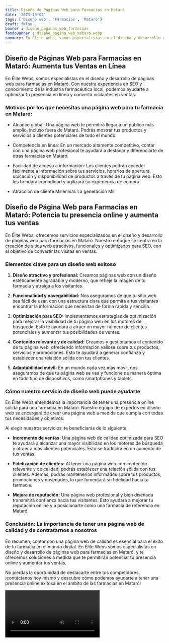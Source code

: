 ```yaml
---
title: Diseño de Páginas Web para Farmacias en Mataró
date: '2023-10-04'
tags: ['Diseño web', 'Farmacias', 'Mataró']
draft: false
banner : diseño_paginas_web_farmacias
fondoBanner : diseño_pagina_web_mataró.webp
summary: En Élite Webs, somos especialistas en el diseño y desarrollo de páginas web para farmacias en Mataró. Con nuestra experiencia en SEO y conocimiento de la industria farmacéutica local, podemos ayudarte a optimizar tu presencia en línea y convertir visitantes en ventas.
---
```


## Diseño de Páginas Web para Farmacias en Mataró: Aumenta tus Ventas en Línea

En Élite Webs, somos especialistas en el diseño y desarrollo de páginas web para farmacias en Mataró. Con nuestra experiencia en SEO y conocimiento de la industria farmacéutica local, podemos ayudarte a optimizar tu presencia en línea y convertir visitantes en ventas.

### Motivos por los que necesitas una página web para tu farmacia en Mataró:

- Alcance global: Una página web te permitirá llegar a un público más amplio, incluso fuera de Mataró. Podrás mostrar tus productos y servicios a clientes potenciales de todo el mundo.

- Competencia en línea: En un mercado altamente competitivo, contar con una página web profesional te ayudará a destacar y diferenciarte de otras farmacias en Mataró. 

- Facilidad de acceso a información: Los clientes podrán acceder fácilmente a información sobre tus servicios, horarios de apertura, ubicación y disponibilidad de productos a través de tu página web. Esto les brindará comodidad y agilizará su experiencia de compra.

- Atracción de cliente Millennial: La generación Mill

<GifSeo />

<Cta />

## Diseño de Página Web para Farmacias en Mataró: Potencia tu presencia online y aumenta tus ventas

En Élite Webs, ofrecemos servicios especializados en el diseño y desarrollo de páginas web para farmacias en Mataró. Nuestro enfoque se centra en la creación de sitios web atractivos, funcionales y optimizados para SEO, con el objetivo de convertir las visitas en ventas.

### Elementos clave para un diseño web exitoso

1. **Diseño atractivo y profesional:** Creamos páginas web con un diseño estéticamente agradable y moderno, que refleje la imagen de tu farmacia y atraiga a los visitantes.

2. **Funcionalidad y navegabilidad:** Nos aseguramos de que tu sitio web sea fácil de usar, con una estructura clara que permita a tus visitantes encontrar la información que necesitan de forma rápida y sencilla.

3. **Optimización para SEO:** Implementamos estrategias de optimización para mejorar la visibilidad de tu página web en los motores de búsqueda. Esto te ayudará a atraer un mayor número de clientes potenciales y aumentar tus posibilidades de ventas.

4. **Contenido relevante y de calidad:** Creamos y gestionamos el contenido de tu página web, ofreciendo información valiosa sobre tus productos, servicios y promociones. Esto te ayudará a generar confianza y establecer una relación sólida con tus clientes.

5. **Adaptabilidad móvil:** En un mundo cada vez más móvil, nos aseguramos de que tu página web se vea y funcione de manera óptima en todo tipo de dispositivos, como smartphones y tablets.

### Cómo nuestro servicio de diseño web puede ayudarte

En Élite Webs entendemos la importancia de tener una presencia online sólida para una farmacia en Mataró. Nuestro equipo de expertos en diseño web se encargará de crear una página web a medida que cumpla con todas tus necesidades y objetivos.

Al elegir nuestros servicios, te beneficiarás de lo siguiente:

- **Incremento de ventas:** Una página web de calidad optimizada para SEO te ayudará a alcanzar una mayor visibilidad en los motores de búsqueda y atraer a más clientes potenciales. Esto se traducirá en un aumento de tus ventas.

- **Fidelización de clientes:** Al tener una página web con contenido relevante y de calidad, podrás establecer una relación sólida con tus clientes. Además, podrás mantenerlos informados sobre tus productos, promociones y novedades, lo que fomentará su fidelidad hacia tu farmacia.

- **Mejora de reputación:** Una página web profesional y bien diseñada transmitirá confianza hacia tus visitantes. Esto ayudará a mejorar tu reputación online y a posicionarte como una farmacia de referencia en Mataró.

### Conclusión: La importancia de tener una página web de calidad y de contratarnos a nosotros

En resumen, contar con una página web de calidad es esencial para el éxito de tu farmacia en el mundo digital. En Élite Webs somos especialistas en diseño y desarrollo de páginas web para farmacias en Mataró, y te ofrecemos soluciones a medida que te permitirán potenciar tu presencia online y aumentar tus ventas.

No pierdas la oportunidad de destacarte entre tus competidores, ¡contáctanos hoy mismo y descubre cómo podemos ayudarte a tener una presencia online exitosa en el ámbito de las farmacias en Mataró!

<Video />

<CtaBot job='Farmacias' city='Mataró'/>

<Gmaps query='Mataró+españa+maps' />
